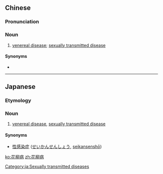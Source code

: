 ==Chinese==
{{zh-forms|type=21}}

===Pronunciation===
{{zh-pron
|m=huāliǔbìng
|c=faa1 lau5 beng6,faa1 lau5 bing6
|mn=hoa-liú-pēⁿ/hoa-liú-pīⁿ
|h=pfs=fâ-liû-phiang
|cat=n
}}

===Noun===
{{zh-noun}}

# [[venereal disease]]; [[sexually transmitted disease]]

====Synonyms====
* {{zh-l|性病}}

{{zh-cat|Diseases|Sexually transmitted diseases}}

----

==Japanese==
{{ja-kanjitab|か|りゅう|びょう|yomi=on}}

===Etymology===
{{suffix|花柳|病|t1=red-light district|t2=sickness|lang=ja|sort=かりゅうびょう}}

===Noun===
{{ja-noun|かりゅうびょう}}

# {{lb|ja|obsolete|sort=かりゅうびょう}} [[venereal disease]], [[sexually transmitted disease]]

====Synonyms====
* [[性感染症]] ([[せいかんせんしょう]], [[seikansenshō]])

[[Category:ja:Sexually transmitted diseases]]

[[ko:花柳病]]
[[zh:花柳病]]